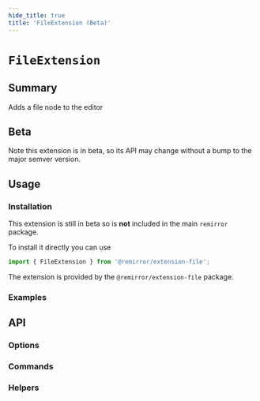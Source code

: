 ```yaml
---
hide_title: true
title: 'FileExtension (Beta)'
---
```


# `FileExtension` <span class="beta" />


## Summary

Adds a file node to the editor

## Beta

Note this extension is in beta, so its API may change without a bump to the major semver version.

## Usage

### Installation

This extension is still in beta so is **not** included in the main `remirror` package.

To install it directly you can use

```ts
import { FileExtension } from '@remirror/extension-file';
```

The extension is provided by the `@remirror/extension-file` package.

### Examples

<Basic />

<WithObjectUrl />

<WithBashupload />

<WithUploadProgress />

<WithUploadFileButton />

## API

### Options

### Commands

### Helpers
